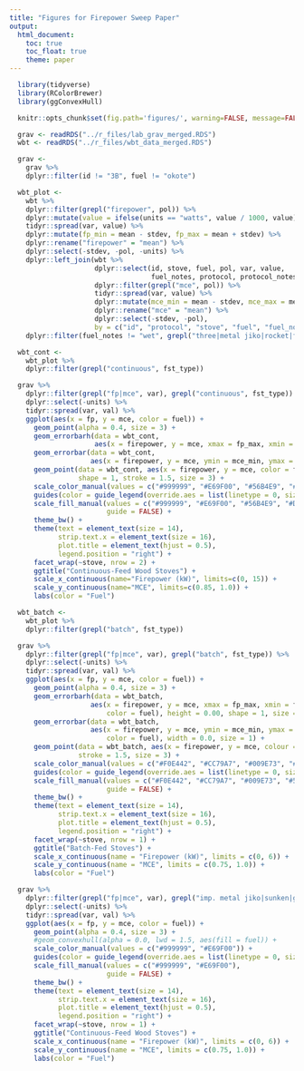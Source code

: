 ```yaml
---
title: "Figures for Firepower Sweep Paper"
output:
  html_document:
    toc: true
    toc_float: true
    theme: paper
---
```


```r
  library(tidyverse)
  library(RColorBrewer)
  library(ggConvexHull)
```

```r
  knitr::opts_chunk$set(fig.path='figures/', warning=FALSE, message=FALSE, cache=FALSE, echo=FALSE)
```

```r
  grav <- readRDS("../r_files/lab_grav_merged.RDS")
  wbt <- readRDS("../r_files/wbt_data_merged.RDS")
```

```r
  grav <-
    grav %>%
    dplyr::filter(id != "3B", fuel != "okote")
```

```r
  wbt_plot <-
    wbt %>%
    dplyr::filter(grepl("firepower", pol)) %>%
    dplyr::mutate(value = ifelse(units == "watts", value / 1000, value)) %>%
    tidyr::spread(var, value) %>%
    dplyr::mutate(fp_min = mean - stdev, fp_max = mean + stdev) %>%
    dplyr::rename("firepower" = "mean") %>%
    dplyr::select(-stdev, -pol, -units) %>%
    dplyr::left_join(wbt %>%
                     dplyr::select(id, stove, fuel, pol, var, value,
                                   fuel_notes, protocol, protocol_notes) %>%
                     dplyr::filter(grepl("mce", pol)) %>%
                     tidyr::spread(var, value) %>%
                     dplyr::mutate(mce_min = mean - stdev, mce_max = mean + stdev) %>%
                     dplyr::rename("mce" = "mean") %>%
                     dplyr::select(-stdev, -pol),
                     by = c("id", "protocol", "stove", "fuel", "fuel_notes", "protocol_notes")) %>%
    dplyr::filter(fuel_notes != "wet", grepl("three|metal jiko|rocket|forced|plancha|ceramic jiko", stove))
```

```r
  wbt_cont <-
    wbt_plot %>%
    dplyr::filter(grepl("continuous", fst_type))
```

```r
  grav %>%
    dplyr::filter(grepl("fp|mce", var), grepl("continuous", fst_type)) %>%
    dplyr::select(-units) %>%
    tidyr::spread(var, val) %>%
    ggplot(aes(x = fp, y = mce, color = fuel)) +
      geom_point(alpha = 0.4, size = 3) +
      geom_errorbarh(data = wbt_cont,
                     aes(x = firepower, y = mce, xmax = fp_max, xmin = fp_min), height = 0, size = 1) +
      geom_errorbar(data = wbt_cont,
                    aes(x = firepower, y = mce, ymin = mce_min, ymax = mce_max), width = 0, size = 1) +
      geom_point(data = wbt_cont, aes(x = firepower, y = mce, color = fuel),
                 shape = 1, stroke = 1.5, size = 3) +
      scale_color_manual(values = c("#999999", "#E69F00", "#56B4E9", "#D55E00")) +
      guides(color = guide_legend(override.aes = list(linetype = 0, size = 3))) +
      scale_fill_manual(values = c("#999999", "#E69F00", "#56B4E9", "#D55E00"),
                        guide = FALSE) +
      theme_bw() + 
      theme(text = element_text(size = 14),
            strip.text.x = element_text(size = 16),
            plot.title = element_text(hjust = 0.5),
            legend.position = "right") +
      facet_wrap(~stove, nrow = 2) +
      ggtitle("Continuous-Feed Wood Stoves") +
      scale_x_continuous(name="Firepower (kW)", limits=c(0, 15)) +
      scale_y_continuous(name="MCE", limits=c(0.85, 1.0)) +
      labs(color = "Fuel")
```

```r
  wbt_batch <-
    wbt_plot %>%
    dplyr::filter(grepl("batch", fst_type))
```

```r
  grav %>%
    dplyr::filter(grepl("fp|mce", var), grepl("batch", fst_type)) %>%
    dplyr::select(-units) %>%
    tidyr::spread(var, val) %>%
    ggplot(aes(x = fp, y = mce, color = fuel)) +
      geom_point(alpha = 0.4, size = 3) +
      geom_errorbarh(data = wbt_batch,
                    aes(x = firepower, y = mce, xmax = fp_max, xmin = fp_min,
                        color = fuel), height = 0.00, shape = 1, size = 1) +
      geom_errorbar(data = wbt_batch,
                    aes(x = firepower, y = mce, ymin = mce_min, ymax = mce_max,
                        color = fuel), width = 0.0, size = 1) +
      geom_point(data = wbt_batch, aes(x = firepower, y = mce, colour = fuel), shape = 1,
                 stroke = 1.5, size = 3) +
      scale_color_manual(values = c("#F0E442", "#CC79A7", "#009E73", "#56B4E9")) +
      guides(color = guide_legend(override.aes = list(linetype = 0, size = 3))) +
      scale_fill_manual(values = c("#F0E442", "#CC79A7", "#009E73", "#56B4E9"),
                        guide = FALSE) +
      theme_bw() + 
      theme(text = element_text(size = 14),
            strip.text.x = element_text(size = 16),
            plot.title = element_text(hjust = 0.5),
            legend.position = "right") +
      facet_wrap(~stove, nrow = 1) +
      ggtitle("Batch-Fed Stoves") +
      scale_x_continuous(name = "Firepower (kW)", limits = c(0, 6)) +
      scale_y_continuous(name = "MCE", limits = c(0.75, 1.0)) +
      labs(color = "Fuel")
```

```r
  grav %>%
    dplyr::filter(grepl("fp|mce", var), grepl("imp. metal jiko|sunken|grill|mud", stove)) %>%
    dplyr::select(-units) %>%
    tidyr::spread(var, val) %>%
    ggplot(aes(x = fp, y = mce, color = fuel)) +
      geom_point(alpha = 0.4, size = 3) +
      #geom_convexhull(alpha = 0.0, lwd = 1.5, aes(fill = fuel)) + 
      scale_color_manual(values = c("#999999", "#E69F00")) +
      guides(color = guide_legend(override.aes = list(linetype = 0, size = 3))) +
      scale_fill_manual(values = c("#999999", "#E69F00"),
                        guide = FALSE) +
      theme_bw() + 
      theme(text = element_text(size = 14),
            strip.text.x = element_text(size = 16),
            plot.title = element_text(hjust = 0.5),
            legend.position = "right") +
      facet_wrap(~stove, nrow = 1) +
      ggtitle("Continuous-Feed Wood Stoves") +
      scale_x_continuous(name = "Firepower (kW)", limits = c(0, 6)) +
      scale_y_continuous(name = "MCE", limits = c(0.75, 1.0)) +
      labs(color = "Fuel")
```